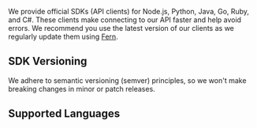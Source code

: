 We provide official SDKs (API clients) for Node.js, Python, Java, Go, Ruby, and C#. These clients make connecting to our API faster and help avoid errors. We recommend you use the latest version of our clients as we regularly update them using [Fern](https://buildwithfern.com/?utm_source=str-d/sdks).

## SDK Versioning

We adhere to semantic versioning (semver) principles, so we won't make breaking changes in minor or patch releases.

## Supported Languages

<Cards>
  <Card
    title="Node.js/TypeScript"
    icon="fa-brands fa-node"
    href="https://github.com/fern-api/fern-typescript"
  />
  <Card
    title="Python"
    icon="fa-brands fa-python"
    href="https://github.com/fern-api/fern-python"
  />
  <Card
    title="Java"
    icon="fa-brands fa-java"
    href="https://github.com/fern-api/fern-java"
  />
    <Card
    title="Go"
    icon="fa-brands fa-golang"
    href="https://github.com/fern-api/fern-go"
  />
  <Card
    title="Ruby"
    icon="fa-solid fa-gem"
    href="https://github.com/fern-api/fern-ruby"
  />
  <Card
    title="C#"
    icon="fa-solid fa-hashtag"
    href="https://github.com/fern-api/fern-csharp"
  />
</Cards>

<br />
